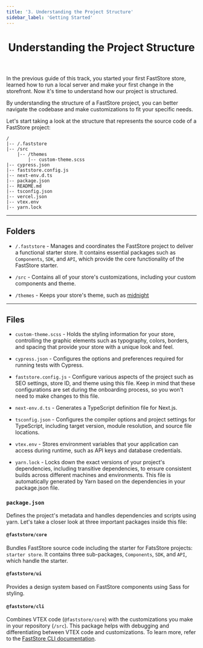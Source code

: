 ```yaml
---
title: '3. Understanding the Project Structure'
sidebar_label: 'Getting Started'
---
```



<header>

# Understanding the Project Structure

</header>

In the previous guide of this track, you started your first FastStore store, learned how to run a local server and make your first change in the storefront. Now it's time to understand how our project is structured.

By understanding the structure of a FastStore project, you can better navigate the codebase and make customizations to fit your specific needs.

Let's start taking a look at the structure that represents the source code of a FastStore project:

  ```
  /
  |-- /.faststore
  |-- /src
      |-- /themes
          |-- custom-theme.scss
  |-- cypress.json
  |-- faststore.config.js
  |-- next-env.d.ts
  |-- package.json
  |-- README.md
  |-- tsconfig.json
  |-- vercel.json
  |-- vtex.env
  |-- yarn.lock

  ```

---

## Folders

- `/.faststore` - Manages and coordinates the FastStore project to deliver a functional starter store. It contains essential packages such as `Components`, `SDK`, and `API`, which provide the core functionality of the FastStore starter.

- `/src` - Contains all of your store's customizations, including your custom components and theme.
- `/themes` - Keeps your store's theme, such as [midnight](/docs/themes/midnight)

---

## Files

- `custom-theme.scss` - Holds the styling information for your store, controlling the graphic elements such as typography, colors, borders, and spacing that provide your store with a unique look and feel.

- `cypress.json` - Configures the options and preferences required for running tests with Cypress.

- `faststore.config.js` - Configure various aspects of the project such as SEO settings, store ID, and theme using this file. Keep in mind that these configurations are set during the onboarding process, so you won't need to make changes to this file.

- `next-env.d.ts` - Generates a TypeScript definition file for Next.js.

- `tsconfig.json` - Configures the compiler options and project settings for TypeScript, including target version, module resolution, and source file locations.

- `vtex.env` - Stores environment variables that your application can access during runtime, such as API keys and database credentials.

- `yarn.lock` - Locks down the exact versions of your project's dependencies, including transitive dependencies, to ensure consistent builds across different machines and environments. This file is automatically generated by Yarn based on the dependencies in your package.json file.

###  `package.json`

Defines the project's metadata and handles dependencies and scripts using yarn. Let's take a closer look at three important packages inside this file:
#### `@faststore/core`
Bundles FastStore source code including the starter for FatsStore projects: `starter store`. It contains three sub-packages, `Components`, `SDK`, and `API`, which handle the starter.

#### `@faststore/ui`
Provides a design system based on FastStore components using Sass for styling.


#### `@faststore/cli`

Combines VTEX code (`@faststore/core`) with the customizations you make in your repository (`/src`). This package helps with debugging and differentiating between VTEX code and customizations. To learn more, refer to the [FastStore CLI documentation](/docs/getting-started/faststore-cli).
